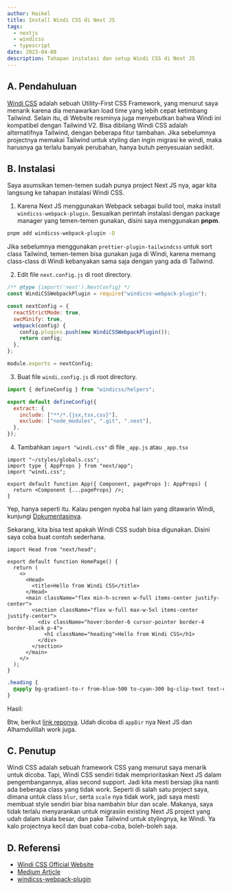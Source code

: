 ```yaml
---
author: Haikel
title: Install Windi CSS di Next JS
tags:
  - nextjs
  - windicss
  - typescript
date: 2023-04-08
description: Tahapan instalasi dan setup Windi CSS di Next JS
---
```


## A. Pendahuluan

[Windi CSS](https://windicss.org/) adalah sebuah Utility-First CSS Framework, yang menurut saya menarik karena dia menawarkan load time yang lebih cepat ketimbang Tailwind. Selain itu, di Website resminya juga menyebutkan bahwa Windi ini kompatibel dengan Tailwind V2. Bisa dibilang Windi CSS adalah alternatifnya Tailwind, dengan beberapa fitur tambahan. Jika sebelumnya projectnya memakai Tailwind untuk styling dan ingin migrasi ke windi, maka harusnya ga terlalu banyak perubahan, hanya butuh penyesuaian sedikit.

## B. Instalasi

Saya asumsikan temen-temen sudah punya project Next JS nya, agar kita langsung ke tahapan instalasi Windi CSS.

1. Karena Next JS menggunakan Webpack sebagai build tool, maka install `windicss-webpack-plugin`. Sesuaikan perintah instalasi dengan package manager yang temen-temen gunakan, disini saya menggunakan **pnpm**.

```sh
pnpm add windicss-webpack-plugin -D
```

Jika sebelumnya menggunakan `prettier-plugin-tailwindcss` untuk sort class Tailwind, temen-temen bisa gunakan juga di Windi, karena memang class-class di Windi kebanyakan sama saja dengan yang ada di Tailwind.

2. Edit file `next.config.js` di root directory.

```js title="next.config.js"
/** @type {import('next').NextConfig} */
const WindiCSSWebpackPlugin = require("windicss-webpack-plugin");

const nextConfig = {
  reactStrictMode: true,
  swcMinify: true,
  webpack(config) {
    config.plugins.push(new WindiCSSWebpackPlugin());
    return config;
  },
};

module.exports = nextConfig;
```

3. Buat file `windi.config.js` di root directory.

```js title="windi.config.js"
import { defineConfig } from "windicss/helpers";

export default defineConfig({
  extract: {
    include: ["**/*.{jsx,tsx,css}"],
    exclude: ["node_modules", ".git", ".next"],
  },
});
```

4. Tambahkan `import "windi.css"` di file `_app.js` atau `_app.tsx`

```tsx title="pages/_app.tsx"
import "~/styles/globals.css";
import type { AppProps } from "next/app";
import "windi.css";

export default function App({ Component, pageProps }: AppProps) {
  return <Component {...pageProps} />;
}
```

Yep, hanya seperti itu. Kalau pengen nyoba hal lain yang ditawarin Windi, kunjungi [Dokumentasinya](https://windicss.org/guide/).

Sekarang, kita bisa test apakah Windi CSS sudah bisa digunakan. Disini saya coba buat contoh sederhana.

```tsx title="pages/index.tsx"
import Head from "next/head";

export default function HomePage() {
  return (
    <>
      <Head>
        <title>Hello from Windi CSS</title>
      </Head>
      <main className="flex min-h-screen w-full items-center justify-center">
        <section className="flex w-full max-w-5xl items-center justify-center">
          <div className="hover:border-6 cursor-pointer border-4 border-black p-4">
            <h1 className="heading">Hello from Windi CSS</h1>
          </div>
        </section>
      </main>
    </>
  );
}
```

```css title="styles/globals.css"
.heading {
  @apply bg-gradient-to-r from-blue-500 to-cyan-300 bg-clip-text text-center text-center text-4xl font-bold text-transparent;
}
```

Hasil:

<LightboxImage
  src="https://ik.imagekit.io/haikelz/blog/install-windicss-in-nextjs/Screenshot_from_2023-04-07_23-44-02.png?updatedAt=1680885943050"
  alt="Hello from Windi CSS"
/>

Btw, berikut [link reponya](https://github.com/kelz-labs/next-windicss). Udah dicoba di `appDir` nya Next JS dan Alhamdulillah work juga.

## C. Penutup

Windi CSS adalah sebuah framework CSS yang menurut saya menarik untuk dicoba. Tapi, Windi CSS sendiri tidak memprioritaskan Next JS dalam pengembangannya, alias second support. Jadi kita mesti bersiap jika nanti ada beberapa class yang tidak work. Seperti di salah satu project saya, dimana untuk class `blur`, serta `scale` nya tidak work, jadi saya mesti membuat style sendiri biar bisa nambahin blur dan scale. Makanya, saya tidak terlalu menyarankan untuk migrasiin existing Next JS project yang udah dalam skala besar, dan pake Tailwind untuk stylingnya, ke Windi. Ya kalo projectnya kecil dan buat coba-coba, boleh-boleh saja.

## D. Referensi

- [Windi CSS Official Website](https://windicss.org/)
- [Medium Article](https://medium.com/frontendweb/how-to-install-windi-css-in-nextjs-54ba43bd83ba)
- [windicss-webpack-plugin](https://github.com/windicss/windicss-webpack-plugin)

